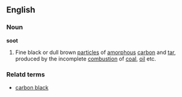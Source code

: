 ==English==
===Noun===
'''soot'''
#Fine black or dull brown [[particle]]s of [[amorphous]] [[carbon]] and [[tar]], produced by the incomplete [[combustion]] of [[coal]], [[oil]] etc.
===Relatd terms===
*[[carbon black]]